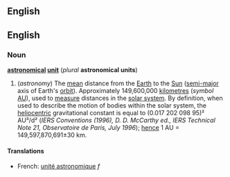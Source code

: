 ==English==
==English==
===Noun===
'''[[astronomical]] [[unit]]''' (''plural'' '''astronomical units''')

#(''astronomy'') The [[mean]] distance from the [[Earth]] to the [[Sun]] ([[semi-major]] axis of Earth's [[orbit]]). Approximately 149,600,000 [[kilometre]]s (''symbol'' [[AU]]), used to [[measure]] distances in the [[solar system]]. By definition, when used to describe the motion of bodies within the solar system, the [[heliocentric]] gravitational constant is equal to (0.017 202 098 95)² AU³/d² (''IERS Conventions (1996), D. D. McCarthy ed., IERS Technical Note 21, Observatoire de Paris, July 1996''); [[hence]] 1 AU = 149,597,870,691±30 km.

====Translations====
*French: [[unité astronomique]] ''f''